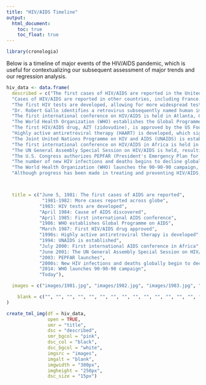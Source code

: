 ```yaml
---
title: "HIV/AIDS Timeline"
output: 
  html_document:
    toc: true
    toc_float: true
--- 
```


```r
library(cronologia)
```

Below is a timeline of major events of the HIV/AIDS pandemic, which is useful for contextualizing our subsequent assessment of major trends and our regression analysis.


```r
hiv_data <- data.frame(
  described = c("The first cases of HIV/AIDS are reported in the United States, though at the time they were only    known as cases of Pneumocystis pneumonia of unknown etiology. The cases are primarily seen in homosexual men, but soon cases spread to other groups.",
  "Cases of HIV/AIDS are reported in other countries, including France, Canada, Spain, the United Kingdom, Italy and Australia. Most of these cases are seen in homosexual",
  "The first HIV tests are developed, allowing for more widespread testing and diagnosis of the disease. The very first test is an ELISA test approved in the U.S.",
  "Dr. Robert Gallo identifies a retrovirus subsequently named human immunodeficiency virus (HIV) as the probable cause of AIDS",
  "The first international conference on HIV/AIDS is held in Atlanta, Georgia, bringing together scientists and policymakers from around the world to discuss the latest research and strategies for addressing the epidemic.",
  "The World Health Organization (WHO) establishes the Global Programme on AIDS (GPA) to coordinate the global response to the HIV/AIDS epidemic.",
  "The first HIV/AIDS drug, AZT (zidovudine), is approved by the US Food and Drug Administration (FDA) as an antiretroviral therapy.",
  "Highly active antiretroviral therapy (HAART) is developed, which significantly improves the survival rates of people with HIV/AIDS.",
  "The Joint United Nations Programme on HIV and AIDS (UNAIDS) is established as the successor to the UN Global Programme on AIDS. UNAIDS becomes the main advocate for coordinated and comprehensive global action on HIV/AIDS.",
  "The first international conference on HIV/AIDS in Africa is held in South Africa, bringing attention to the high rates of HIV/AIDS in African countries.",
  "The UN General Assembly Special Session on HIV/AIDS is held, resulting in the adoption of the Declaration of Commitment on HIV/AIDS, which sets targets for reducing the impact of the HIV/AIDS epidemic.",
  "The U.S. Congress authorizes PEPFAR (President's Emergency Plan for AIDS Relief), which commits tens of billions of U.S. dollars to fighting HIV/AIDS globally. This is by far the largest commitment by any nation for an international health initiative. PEPFAR is credited with saving over 20 million lives.",
  "The number of new HIV infections and deaths begins to decline globally, due in large part to increased access to HIV testing and treatment.",
  "The World Health Organization (WHO) launches the 90-90-90 campaign, which aims to diagnose 90% of all HIV-positive people, provide antiretroviral therapy to 90% of those diagnosed, and achieve viral suppression in 90% of those on treatment.",
  "Although progress has been made in treating and preventing HIV/AIDS, the disease remains a global pandemic. According to UNAIDS, an estimated 650,000 people died from AIDS-related illnesses in 2021 and 40.1 million people have died since the start of the pandemic."),



  title = c("June 5, 1981: The first cases of AIDS are reported",
             "1981-1982: More cases reported across globe",
            "1983: HIV tests are developed",
            "April 1984: Cause of AIDS discovered",
            "April 1985: First international AIDS conference",
            "1986: WHO establishes Global Programme on AIDS",
            "March 1987: First HIV/AIDS drug approved",
            "1990s: Highly active antiretroviral therapy is developed",
            "1994: UNAIDS is established",
            "July 2000: First international AIDS conference in Africa",
            "June 2001: The UN General Assembly Special Session on HIV/AIDS",
            "2003: PEPFAR launches",
            "2000s: New HIV infections and deaths globally begin to decline",
            "2014: WHO launches 90-90-90 campaign",
            "Today"),

  images = c("images/1981.jpg", "images/1982.jpg", "images/1983.jpg", "images/1984.jpg", "images/1985.jpg", "images/1986.png","images/1987.jpg", "images/1990s.jpg", "images/1994.jpg", "images/2000.png", "images/2001.jpg", "images/2003.jpg", "images/2000s.jpg", "images/2014.png", "images/hiv.jpg"),

    blank = c("", "", "", "", "", "", "", "", "", "", "", "", "", "", "")
)

create_tml_img(df = hiv_data, 
               open = TRUE,
               smr = "title", 
               dsc = "described", 
               smr_bgcol = "pink",
               dsc_col = "black",
               dsc_bgcol = "white",
               imgsrc = "images",
               imgalt = "blank",
               imgwidth = "300px", 
               imgheight = "250px", 
               dsc_size = "15px")
```





